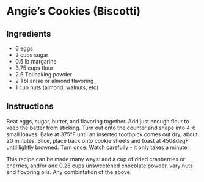 # Angie's Cookies (Biscotti)

## Ingredients

* 6 eggs
* 2 cups sugar
* 0.5 lb margarine
* 3.75 cups flour
* 2.5 Tbl baking powder
* 2 Tbl anise or almond flavoring
* 1 cup nuts (almond, walnuts, etc)

## Instructions

Beat eggs, sugar, butter, and flavoring together. Add just enough flour to keep the batter from sticking. Turn out onto the counter and shape into 4-6 small loaves. Bake at 375&deg;F until an inserted toothpick comes out dry, about 20 minutes. Slice, place back onto cookie sheets and toast at 450&degF until lightly browned. Turn once. Watch carefully - it only takes a minute.

This recipe can be made many ways: add a cup of dried cranberries or cherries, and/or add 0.25 cups unsweetened chocolate powder, vary nuts and flovoring oils. Any combintation of the above.